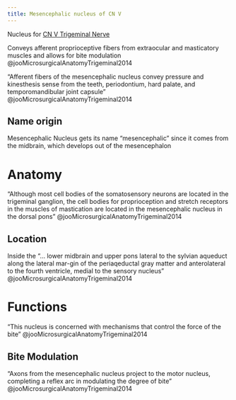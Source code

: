 ```yaml
---
title: Mesencephalic nucleus of CN V
---
```


Nucleus for [CN V Trigeminal Nerve]({{< var ref-cn5.path >}}) 

Conveys afferent proprioceptive fibers from extraocular and masticatory muscles and allows for bite modulation @jooMicrosurgicalAnatomyTrigeminal2014

"Afferent fibers of the mesencephalic nucleus convey pressure and kinesthesis sense from the teeth, periodontium, hard palate, and temporomandibular joint capsule" @jooMicrosurgicalAnatomyTrigeminal2014

::: {.callout-note collapse="true"}
# Name origin
Mesencephalic Nucleus gets its name "mesencephalic" since it comes from the midbrain, which develops out of the mesencephalon
:::

# Anatomy

"Although most cell bodies of the somatosensory neurons are located in the trigeminal ganglion, the cell bodies for proprioception and stretch receptors in the muscles of mastication are located in the mesencephalic nucleus in the dorsal pons" @jooMicrosurgicalAnatomyTrigeminal2014

## Location
Inside the "... lower midbrain and upper pons lateral to the sylvian aqueduct along the lateral mar-gin of the periaqeductal gray matter and anterolateral to the fourth ventricle, medial to the sensory nucleus" @jooMicrosurgicalAnatomyTrigeminal2014



# Functions

"This nucleus is concerned with mechanisms that control the force of the bite" @jooMicrosurgicalAnatomyTrigeminal2014

## Bite Modulation

"Axons from the mesencephalic nucleus project to the motor nucleus, completing a reflex arc in modulating the degree of bite" @jooMicrosurgicalAnatomyTrigeminal2014